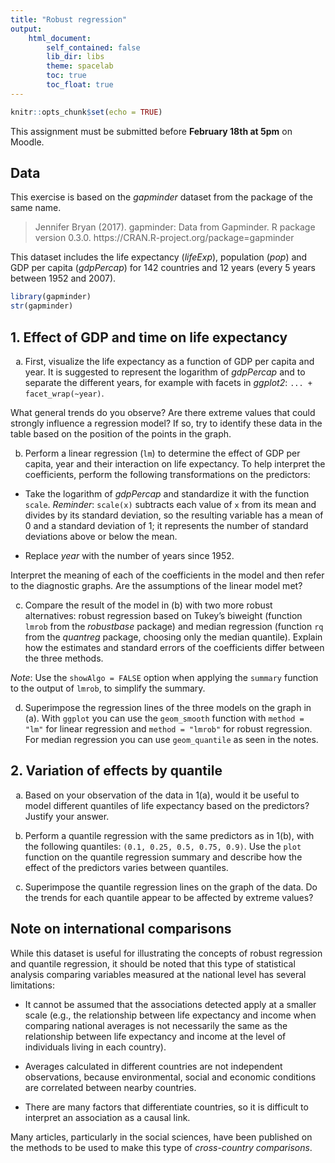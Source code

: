 ```yaml
---
title: "Robust regression"
output:
    html_document:
        self_contained: false
        lib_dir: libs
        theme: spacelab
        toc: true
        toc_float: true
---
```


```r
knitr::opts_chunk$set(echo = TRUE)
```

This assignment must be submitted before **February 18th at 5pm** on Moodle.


## Data

This exercise is based on the *gapminder* dataset from the package of the same name.

> Jennifer Bryan (2017). gapminder: Data from Gapminder. R package version 0.3.0. https://CRAN.R-project.org/package=gapminder

This dataset includes the life expectancy (*lifeExp*), population (*pop*) and GDP per capita (*gdpPercap*) for 142 countries and 12 years (every 5 years between 1952 and 2007).

```r
library(gapminder)
str(gapminder)
```

## 1. Effect of GDP and time on life expectancy

a) First, visualize the life expectancy as a function of GDP per capita and year. It is suggested to represent the logarithm of *gdpPercap* and to separate the different years, for example with facets in *ggplot2*: `... + facet_wrap(~year)`.

What general trends do you observe? Are there extreme values that could strongly influence a regression model? If so, try to identify these data in the table based on the position of the points in the graph.

b) Perform a linear regression (`lm`) to determine the effect of GDP per capita, year and their interaction on life expectancy. To help interpret the coefficients, perform the following transformations on the predictors:

- Take the logarithm of *gdpPercap* and standardize it with the function `scale`. *Reminder*: `scale(x)` subtracts each value of `x` from its mean and divides by its standard deviation, so the resulting variable has a mean of 0 and a standard deviation of 1; it represents the number of standard deviations above or below the mean.

- Replace *year* with the number of years since 1952.

Interpret the meaning of each of the coefficients in the model and then refer to the diagnostic graphs. Are the assumptions of the linear model met?

c) Compare the result of the model in (b) with two more robust alternatives: robust regression based on Tukey's biweight (function `lmrob` from the *robustbase* package) and median regression (function `rq` from the *quantreg* package, choosing only the median quantile). Explain how the estimates and standard errors of the coefficients differ between the three methods.

*Note*: Use the `showAlgo = FALSE` option when applying the `summary` function to the output of `lmrob`, to simplify the summary.

(d) Superimpose the regression lines of the three models on the graph in (a). With `ggplot` you can use the `geom_smooth` function with `method = "lm"` for linear regression and `method = "lmrob"` for robust regression. For median regression you can use `geom_quantile` as seen in the notes.


## 2. Variation of effects by quantile

a) Based on your observation of the data in 1(a), would it be useful to model different quantiles of life expectancy based on the predictors? Justify your answer.

b) Perform a quantile regression with the same predictors as in 1(b), with the following quantiles: `(0.1, 0.25, 0.5, 0.75, 0.9)`. Use the `plot` function on the quantile regression summary and describe how the effect of the predictors varies between quantiles.

c) Superimpose the quantile regression lines on the graph of the data. Do the trends for each quantile appear to be affected by extreme values? 


## Note on international comparisons

While this dataset is useful for illustrating the concepts of robust regression and quantile regression, it should be noted that this type of statistical analysis comparing variables measured at the national level has several limitations:

- It cannot be assumed that the associations detected apply at a smaller scale (e.g., the relationship between life expectancy and income when comparing national averages is not necessarily the same as the relationship between life expectancy and income at the level of individuals living in each country).

- Averages calculated in different countries are not independent observations, because environmental, social and economic conditions are correlated between nearby countries.

- There are many factors that differentiate countries, so it is difficult to interpret an association as a causal link.

Many articles, particularly in the social sciences, have been published on the methods to be used to make this type of *cross-country comparisons*.







